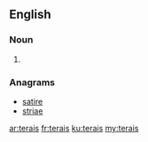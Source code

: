 ==English==

===Noun===
{{head|en|plural}}

# {{plural of|terai|lang=en|nocat=1}}

===Anagrams===
* [[satire#English|satire]]
* [[striae#English|striae]]

[[ar:terais]]
[[fr:terais]]
[[ku:terais]]
[[my:terais]]